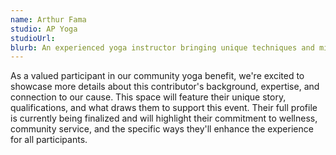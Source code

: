 ```yaml
---
name: Arthur Fama
studio: AP Yoga
studioUrl: 
blurb: An experienced yoga instructor bringing unique techniques and mindful practices to our benefit event. Their guidance creates a welcoming space for practitioners of all levels.
---
```


As a valued participant in our community yoga benefit, we're excited to showcase more details about this contributor's background, expertise, and connection to our cause. This space will feature their unique story, qualifications, and what draws them to support this event. Their full profile is currently being finalized and will highlight their commitment to wellness, community service, and the specific ways they'll enhance the experience for all participants.

